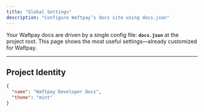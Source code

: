 ```yaml
---
title: "Global Settings"
description: "Configure Waftpay’s docs site using docs.json"
---
```


Your Waftpay docs are driven by a single config file: **`docs.json`** at the project root.
This page shows the most useful settings—already customized for Waftpay.

---

## Project Identity

```json
{
  "name": "Waftpay Developer Docs",
  "theme": "mint"
}
